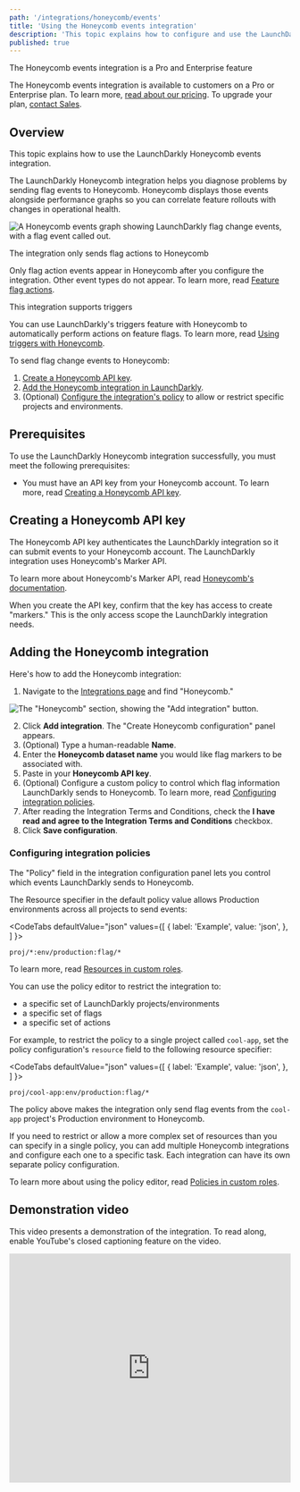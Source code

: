 ```yaml
---
path: '/integrations/honeycomb/events'
title: 'Using the Honeycomb events integration'
description: 'This topic explains how to configure and use the LaunchDarkly Honeycomb events integration.'
published: true
---
```


<Callout intent="primary">
<CalloutTitle>The Honeycomb events integration is a Pro and Enterprise feature</CalloutTitle>
<CalloutDescription>

The Honeycomb events integration is available to customers on a Pro or Enterprise plan. To learn more, [read about our pricing](https://launchdarkly.com/pricing/). To upgrade your plan, [contact Sales](https://launchdarkly.com/contact-sales/).

</CalloutDescription>
</Callout>

## Overview

This topic explains how to use the LaunchDarkly Honeycomb events integration.

The LaunchDarkly Honeycomb integration helps you diagnose problems by sending flag events to Honeycomb. Honeycomb displays those events alongside performance graphs so you can correlate feature rollouts with changes in operational health.

![A Honeycomb events graph showing LaunchDarkly flag change
events, with a flag event called out.](honeycomb-query.png)

<Callout intent="info">
<CalloutTitle>The integration only sends flag actions to Honeycomb</CalloutTitle>
<CalloutDescription>

 Only flag action events appear in Honeycomb after you configure the integration. Other event types do not appear. To learn more, read [Feature flag actions](/home/members/role-actions#feature-flags-actions).

</CalloutDescription>
</Callout>

<Callout intent="primary">
<CalloutTitle>This integration supports triggers</CalloutTitle>
<CalloutDescription>

You can use LaunchDarkly's triggers feature with Honeycomb to automatically perform actions on feature flags. To learn more, read [Using triggers with Honeycomb](/integrations/honeycomb/triggers).

</CalloutDescription>
</Callout>

To send flag change events to Honeycomb:

1. [Create a Honeycomb API key](#creating-a-honeycomb-api-key).
2. [Add the Honeycomb integration in LaunchDarkly](#adding-the-honeycomb-integration).
3. (Optional) [Configure the integration's policy](#configuring-integration-policies) to allow or restrict specific projects and environments.

## Prerequisites

To use the LaunchDarkly Honeycomb integration successfully, you must meet the
following prerequisites:

* You must have an API key from your Honeycomb account. To learn more,
  read [Creating a Honeycomb API key](#creating-a-honeycomb-api-key).

## Creating a Honeycomb API key

The Honeycomb API key authenticates the LaunchDarkly integration so it can
submit events to your Honeycomb account. The LaunchDarkly integration uses
Honeycomb's Marker API.

To learn more about Honeycomb's  Marker API, read
[Honeycomb's documentation](https://docs.honeycomb.io/api/markers/).

When you create the API key, confirm that the key has access to create "markers." This is the only access scope the LaunchDarkly integration needs.

## Adding the Honeycomb integration

Here's how to add the Honeycomb integration:

1. Navigate to the [Integrations page](https://app.launchdarkly.com/default/integrations) and find "Honeycomb."

![The "Honeycomb" section, showing the "Add integration" button.](honeycomb-card.png)

2. Click **Add integration**. The "Create Honeycomb configuration" panel appears.
3. (Optional) Type a human-readable **Name**.
4. Enter the **Honeycomb dataset name** you would like flag markers to be associated with.
5. Paste in your **Honeycomb API key**.
6. (Optional) Configure a custom policy to control which flag information LaunchDarkly sends to Honeycomb. To learn more, read [Configuring integration policies](#configuring-integration-policies).
7. After reading the Integration Terms and Conditions, check the **I have read and agree to the Integration Terms and Conditions** checkbox.
8. Click **Save configuration**.

### Configuring integration policies

The "Policy" field in the integration configuration panel lets you control which events LaunchDarkly sends to Honeycomb.

The Resource specifier in the default policy value allows Production environments across all projects to send events:

<CodeTabs
  defaultValue="json" values={[
    { label: 'Example', value: 'json', },
  ]
}>
<CodeTabItem value="json">

```text
proj/*:env/production:flag/*
```

</CodeTabItem>
</CodeTabs>

To learn more, read [Resources in custom
roles](/home/members/role-resources).

You can use the policy editor to restrict the integration to:

* a specific set of LaunchDarkly projects/environments
* a specific set of flags
* a specific set of actions

For example, to restrict the policy to a single project called `cool-app`, set
the policy configuration's `resource` field to the following resource specifier:

<CodeTabs
  defaultValue="json" values={[
    { label: 'Example', value: 'json', },
  ]
}>
<CodeTabItem value="json">

```text
proj/cool-app:env/production:flag/*
```

</CodeTabItem>
</CodeTabs>

The policy above makes the integration only send flag events from the `cool-app` project's Production environment to Honeycomb.

If you need to restrict or allow a more complex set of resources than you can
specify in a single policy, you can add multiple Honeycomb
integrations and configure each one to a specific task. Each integration can
have its own separate policy configuration.

To learn more about using the policy editor, read [Policies in custom
roles](/home/members/role-policies).

## Demonstration video

This video presents a demonstration of the integration. To read along, enable YouTube's closed captioning feature on the video.

<iframe width="100%" height="410" src="https://www.youtube.com/embed/_fsXnrP-WaY?cc_load_policy=1" frameborder="0" allow="accelerometer; autoplay; encrypted-media; gyroscope; picture-in-picture" allowfullscreen></iframe>
